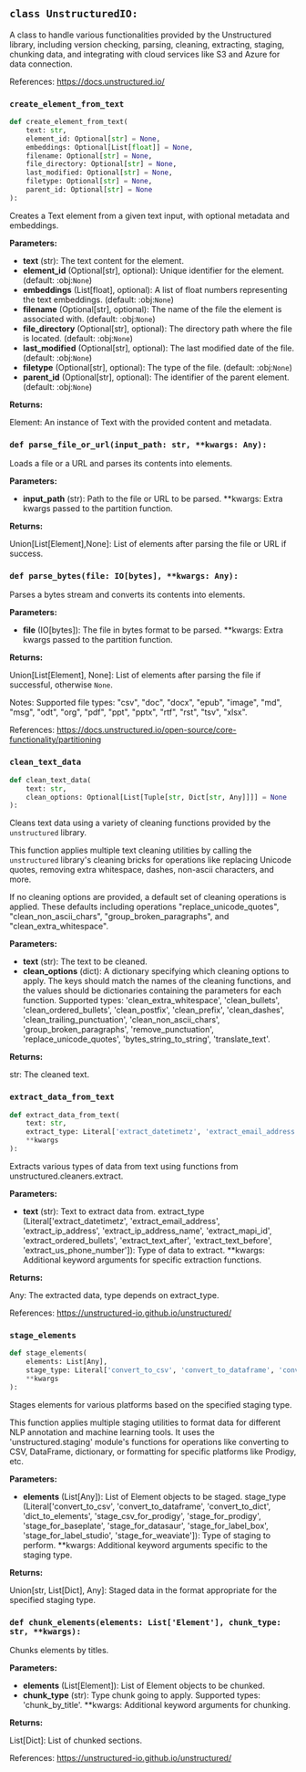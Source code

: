 <a id="camel.loaders.unstructured_io"></a>

<a id="camel.loaders.unstructured_io.UnstructuredIO"></a>

## `class UnstructuredIO:`

A class to handle various functionalities provided by the
Unstructured library, including version checking, parsing, cleaning,
extracting, staging, chunking data, and integrating with cloud
services like S3 and Azure for data connection.

References:
https://docs.unstructured.io/

<a id="camel.loaders.unstructured_io.UnstructuredIO.create_element_from_text"></a>

### `create_element_from_text`

```python
def create_element_from_text(
    text: str,
    element_id: Optional[str] = None,
    embeddings: Optional[List[float]] = None,
    filename: Optional[str] = None,
    file_directory: Optional[str] = None,
    last_modified: Optional[str] = None,
    filetype: Optional[str] = None,
    parent_id: Optional[str] = None
):
```

Creates a Text element from a given text input, with optional
metadata and embeddings.

**Parameters:**

- **text** (str): The text content for the element.
- **element_id** (Optional[str], optional): Unique identifier for the element. (default: :obj:`None`)
- **embeddings** (List[float], optional): A list of float numbers representing the text embeddings. (default: :obj:`None`)
- **filename** (Optional[str], optional): The name of the file the element is associated with. (default: :obj:`None`)
- **file_directory** (Optional[str], optional): The directory path where the file is located. (default: :obj:`None`)
- **last_modified** (Optional[str], optional): The last modified date of the file. (default: :obj:`None`)
- **filetype** (Optional[str], optional): The type of the file. (default: :obj:`None`)
- **parent_id** (Optional[str], optional): The identifier of the parent element. (default: :obj:`None`)

**Returns:**

  Element: An instance of Text with the provided content and
metadata.

<a id="camel.loaders.unstructured_io.UnstructuredIO.parse_file_or_url"></a>

### `def parse_file_or_url(input_path: str, **kwargs: Any):`

Loads a file or a URL and parses its contents into elements.

**Parameters:**

- **input_path** (str): Path to the file or URL to be parsed. **kwargs: Extra kwargs passed to the partition function.

**Returns:**

  Union[List[Element],None]: List of elements after parsing the file
or URL if success.

<a id="camel.loaders.unstructured_io.UnstructuredIO.parse_bytes"></a>

### `def parse_bytes(file: IO[bytes], **kwargs: Any):`

Parses a bytes stream and converts its contents into elements.

**Parameters:**

- **file** (IO[bytes]): The file in bytes format to be parsed. **kwargs: Extra kwargs passed to the partition function.

**Returns:**

  Union[List[Element], None]: List of elements after parsing the file
if successful, otherwise `None`.

Notes:
Supported file types:
"csv", "doc", "docx", "epub", "image", "md", "msg", "odt",
"org", "pdf", "ppt", "pptx", "rtf", "rst", "tsv", "xlsx".

References:
https://docs.unstructured.io/open-source/core-functionality/partitioning

<a id="camel.loaders.unstructured_io.UnstructuredIO.clean_text_data"></a>

### `clean_text_data`

```python
def clean_text_data(
    text: str,
    clean_options: Optional[List[Tuple[str, Dict[str, Any]]]] = None
):
```

Cleans text data using a variety of cleaning functions provided by
the `unstructured` library.

This function applies multiple text cleaning utilities by calling the
`unstructured` library's cleaning bricks for operations like
replacing Unicode quotes, removing extra whitespace, dashes, non-ascii
characters, and more.

If no cleaning options are provided, a default set of cleaning
operations is applied. These defaults including operations
"replace_unicode_quotes", "clean_non_ascii_chars",
"group_broken_paragraphs", and "clean_extra_whitespace".

**Parameters:**

- **text** (str): The text to be cleaned.
- **clean_options** (dict): A dictionary specifying which cleaning options to apply. The keys should match the names of the cleaning functions, and the values should be dictionaries containing the parameters for each function. Supported types: 'clean_extra_whitespace', 'clean_bullets', 'clean_ordered_bullets', 'clean_postfix', 'clean_prefix', 'clean_dashes', 'clean_trailing_punctuation', 'clean_non_ascii_chars', 'group_broken_paragraphs', 'remove_punctuation', 'replace_unicode_quotes', 'bytes_string_to_string', 'translate_text'.

**Returns:**

  str: The cleaned text.

<a id="camel.loaders.unstructured_io.UnstructuredIO.extract_data_from_text"></a>

### `extract_data_from_text`

```python
def extract_data_from_text(
    text: str,
    extract_type: Literal['extract_datetimetz', 'extract_email_address', 'extract_ip_address', 'extract_ip_address_name', 'extract_mapi_id', 'extract_ordered_bullets', 'extract_text_after', 'extract_text_before', 'extract_us_phone_number'],
    **kwargs
):
```

Extracts various types of data from text using functions from
unstructured.cleaners.extract.

**Parameters:**

- **text** (str): Text to extract data from. extract_type (Literal['extract_datetimetz', 'extract_email_address', 'extract_ip_address', 'extract_ip_address_name', 'extract_mapi_id', 'extract_ordered_bullets', 'extract_text_after', 'extract_text_before', 'extract_us_phone_number']): Type of data to extract. **kwargs: Additional keyword arguments for specific extraction functions.

**Returns:**

  Any: The extracted data, type depends on extract_type.

References:
https://unstructured-io.github.io/unstructured/

<a id="camel.loaders.unstructured_io.UnstructuredIO.stage_elements"></a>

### `stage_elements`

```python
def stage_elements(
    elements: List[Any],
    stage_type: Literal['convert_to_csv', 'convert_to_dataframe', 'convert_to_dict', 'dict_to_elements', 'stage_csv_for_prodigy', 'stage_for_prodigy', 'stage_for_baseplate', 'stage_for_datasaur', 'stage_for_label_box', 'stage_for_label_studio', 'stage_for_weaviate'],
    **kwargs
):
```

Stages elements for various platforms based on the
specified staging type.

This function applies multiple staging utilities to format data
for different NLP annotation and machine learning tools. It uses
the 'unstructured.staging' module's functions for operations like
converting to CSV, DataFrame, dictionary, or formatting for
specific platforms like Prodigy, etc.

**Parameters:**

- **elements** (List[Any]): List of Element objects to be staged. stage_type (Literal['convert_to_csv', 'convert_to_dataframe', 'convert_to_dict', 'dict_to_elements', 'stage_csv_for_prodigy', 'stage_for_prodigy', 'stage_for_baseplate', 'stage_for_datasaur', 'stage_for_label_box', 'stage_for_label_studio', 'stage_for_weaviate']): Type of staging to perform. **kwargs: Additional keyword arguments specific to the staging type.

**Returns:**

  Union[str, List[Dict], Any]: Staged data in the
format appropriate for the specified staging type.

<a id="camel.loaders.unstructured_io.UnstructuredIO.chunk_elements"></a>

### `def chunk_elements(elements: List['Element'], chunk_type: str, **kwargs):`

Chunks elements by titles.

**Parameters:**

- **elements** (List[Element]): List of Element objects to be chunked.
- **chunk_type** (str): Type chunk going to apply. Supported types: 'chunk_by_title'. **kwargs: Additional keyword arguments for chunking.

**Returns:**

  List[Dict]: List of chunked sections.

References:
https://unstructured-io.github.io/unstructured/
